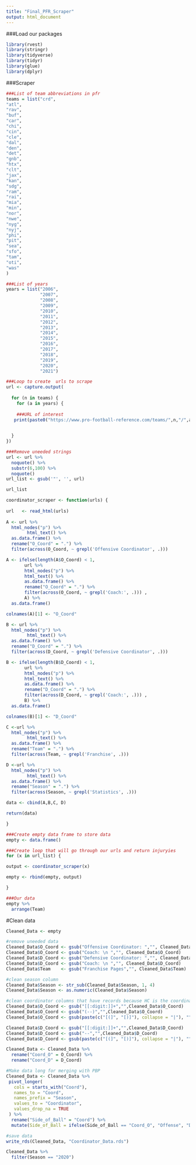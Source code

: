 ```yaml
---
title: "Final_PFR_Scraper"
output: html_document
---
```


###Load our packages
```r
library(rvest)
library(stringr)
library(tidyverse)
library(tidyr)
library(glue)
library(dplyr)
```

###Scraper
```r
###List of team abbreviations in pfr
teams = list("crd",
"atl",
"rav",
"buf",
"car",
"chi",
"cin",
"cle",
"dal",
"den",
"det",
"gnb",
"htx",
"clt",
"jax",
"kan",
"sdg",
"ram",
"rai",
"mia",
"min",
"nor",
"nwe",
"nyg",
"nyj",
"phi",
"pit",
"sea",
"sfo",
"tam",
"oti",
"was"
)

###List of years
years = list("2006",
             "2007",
             "2008",
             "2009",
             "2010",
             "2011",
             "2012",
             "2013",
             "2014",
             "2015",
             "2016",
             "2017",
             "2018",
             "2019",
             "2020",
             "2021")

###Loop to create  urls to scrape
url <- capture.output(
  
  for (n in teams) {
    for (a in years) {
  
    ###URL of interest
   print(paste0("https://www.pro-football-reference.com/teams/",n,"/",a,".htm"))
    

  }
})

###Remove uneeded strings
url <- url %>%
  noquote() %>%
  substr(6,100) %>%
  noquote()
url_list <- gsub('"', '', url)

url_list
```

```r
coordinator_scraper <- function(urls) {
  
url   <- read_html(urls)
  
A <- url %>%
  html_nodes("p") %>%
        html_text() %>%
  as.data.frame() %>%
  rename("O_Coord" = ".") %>%
  filter(across(O_Coord, ~ grepl('Offensive Coordinator', .))) 

A <- ifelse(length(A$O_Coord) < 1, 
       url %>%
       html_nodes("p") %>%
       html_text() %>%
       as.data.frame() %>%
       rename("O_Coord" = ".") %>%
       filter(across(O_Coord, ~ grepl('Coach:', .))) ,
       A) %>%
  as.data.frame()

colnames(A)[1] <- "O_Coord"

B <- url %>%
  html_nodes("p") %>%
        html_text() %>%
  as.data.frame() %>%
  rename("D_Coord" = ".") %>%
  filter(across(D_Coord, ~ grepl('Defensive Coordinator', .))) 

B <- ifelse(length(B$D_Coord) < 1, 
       url %>%
       html_nodes("p") %>%
       html_text() %>%
       as.data.frame() %>%
       rename("D_Coord" = ".") %>%
       filter(across(D_Coord, ~ grepl('Coach:', .))) ,
       B) %>%
  as.data.frame()

colnames(B)[1] <- "D_Coord"

C <-url %>%
  html_nodes("p") %>%
        html_text() %>%
  as.data.frame() %>%
  rename("Team" = ".") %>%
  filter(across(Team, ~ grepl('Franchise', .))) 

D <-url %>%
  html_nodes("p") %>%
        html_text() %>%
  as.data.frame() %>%
  rename("Season" = ".") %>%
  filter(across(Season, ~ grepl('Statistics', .))) 

data <- cbind(A,B,C, D)

return(data)

}

###Create empty data frame to store data
empty <- data.frame()

###Create loop that will go through our urls and return injuryies
for (x in url_list) {

output <- coordinator_scraper(x)

empty <- rbind(empty, output)

}

###Our data
empty %>%
  arrange(Team)
```

#Clean data
```r
Cleaned_Data <- empty 

#remove uneeded data
Cleaned_Data$O_Coord <- gsub("Offensive Coordinator: ","", Cleaned_Data$O_Coord)
Cleaned_Data$O_Coord <- gsub("Coach: \n ","", Cleaned_Data$O_Coord)
Cleaned_Data$D_Coord <- gsub("Defensive Coordinator: ","", Cleaned_Data$D_Coord)
Cleaned_Data$D_Coord <- gsub("Coach: \n ","", Cleaned_Data$D_Coord)
Cleaned_Data$Team    <- gsub("Franchise Pages","", Cleaned_Data$Team)

#clean season column
Cleaned_Data$Season <- str_sub(Cleaned_Data$Season, 1, 4) 
Cleaned_Data$Season <- as.numeric(Cleaned_Data$Season)

#clean coordinator columns that have records because HC is the coordinator
Cleaned_Data$O_Coord <- gsub("[[:digit:]]+","",Cleaned_Data$O_Coord)
Cleaned_Data$O_Coord <- gsub("(--)","",Cleaned_Data$O_Coord)
Cleaned_Data$O_Coord <- gsub(paste(c("[(]", "[)]"), collapse = "|"), "", Cleaned_Data$O_Coord)

Cleaned_Data$D_Coord <- gsub("[[:digit:]]+","",Cleaned_Data$D_Coord)
Cleaned_Data$D_Coord <- gsub("--","",Cleaned_Data$D_Coord)
Cleaned_Data$D_Coord <- gsub(paste(c("[(]", "[)]"), collapse = "|"), "", Cleaned_Data$D_Coord)

Cleaned_Data <- Cleaned_Data %>%
  rename("Coord_O" = O_Coord) %>%
  rename("Coord_D" = D_Coord)

#Make data long for merging with PBP
Cleaned_Data <- Cleaned_Data %>%
 pivot_longer(
   cols = starts_with("Coord"),
   names_to = "Coord",
   names_prefix = "Season",
   values_to = "Coordinator",
   values_drop_na = TRUE
 ) %>%
  rename("Side_of_Ball" = "Coord") %>%
  mutate(Side_of_Ball = ifelse(Side_of_Ball == "Coord_O", "Offense", "Defense"))

#save data
write_rds(Cleaned_Data, "Coordinator_Data.rds")

Cleaned_Data %>%
  filter(Season == "2020")
```









